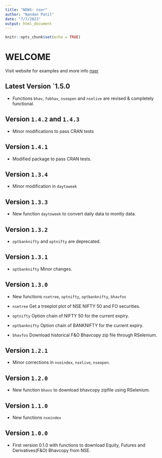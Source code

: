 ---
title: "NEWS: nser"
author: "Nandan Patil"
date: "7/7/2023"
output: html_document
---

```{r setup, include=FALSE}
knitr::opts_chunk$set(echo = TRUE)
```

# WELCOME

Visit website for examples and more info [nser](https://nandp1.github.io/nser/)

## Latest Version `1.5.0

* Functions `bhav`, `fobhav`, `nseopen` and `nselive` are revised & completely functional. 

## Version `1.4.2` and `1.4.3`

* Minor modifications to pass CRAN tests

## Version `1.4.1`

* Modified package to pass CRAN tests. 

## Version `1.3.4`

* Minor modification in `daytoweek`

## Version `1.3.3`

* New function `daytoweek` to convert daily data to montly data. 

## Version `1.3.2`

* `optbanknifty`  and `optnifty` are deprecated. 


## Version `1.3.1`

* `optbanknifty` Minor changes.

## Version `1.3.0`

* New functions `nsetree`, `optnifty`, `optbanknifty`, `bhavfos`

* `nsetree` Get a treeplot plot of NSE NIFTY 50 and FO securities. 

* `optnifty` Option chain of NIFTY 50 for the current expiry. 

* `optbanknifty` Option chain of BANKNIFTY for the current expiry. 

* `bhavfos` Download historical F&O Bhavcopy zip file through RSelenium. 

## Version `1.2.1`

* Minor corrections in ```nseindex```, ```nselive```, ```nseopen```. 

## Version `1.2.0`

* New function ```bhavs``` to download bhavcopy zipfile using RSelenium.

## Version `1.1.0`

* New functions ```nseindex```

## Version `1.0.0`

* First version 0.1.0 with  functions to download Equity, Futures and Derivatives(F&O) Bhavcopy from NSE. 








